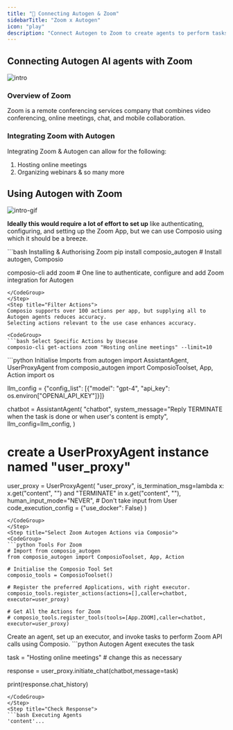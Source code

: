```yaml
---
title: "🚀 Connecting Autogen & Zoom"
sidebarTitle: "Zoom x Autogen"
icon: "play"
description: "Connect Autogen to Zoom to create agents to perform tasks using natural language"
---
```


## Connecting Autogen AI agents with Zoom
![intro](/media/intro.jpg)

### Overview of Zoom

Zoom is a remote conferencing services company that combines video conferencing, online meetings, chat, and mobile collaboration.

### Integrating Zoom with Autogen

Integrating Zoom & Autogen can allow for the following:

1. Hosting online meetings
2. Organizing webinars
& so many more

## Using Autogen with Zoom
![intro-gif](/media/intro.gif)
<Steps>
<Step title="Setting Up the Environment">

**Ideally this would require a lot of effort to set up** like authenticating, configuring, and setting up the Zoom App, but we can use Composio using which it should be a breeze.

<CodeGroup>
```bash Installing & Authorising Zoom
pip install composio_autogen # Install autogen, Composio 

composio-cli add zoom # One line to authenticate, configure and add Zoom integration for Autogen
```
</CodeGroup>
</Step>
<Step title="Filter Actions">
Composio supports over 100 actions per app, but supplying all to Autogen agents reduces accuracy.
Selecting actions relevant to the use case enhances accuracy.

<CodeGroup>
```bash Select Specific Actions by Usecase
composio-cli get-actions zoom "Hosting online meetings" --limit=10
```
</CodeGroup>

</Step>
<Step title="Import Base Packages">

<CodeGroup>
```python Initialise Imports
from autogen import AssistantAgent, UserProxyAgent
from composio_autogen import ComposioToolset, App, Action
import os

llm_config = {"config_list": [{"model": "gpt-4", "api_key": os.environ["OPENAI_API_KEY"]}]}

chatbot = AssistantAgent(
    "chatbot",
    system_message="Reply TERMINATE when the task is done or when user's content is empty",
    llm_config=llm_config,
)

# create a UserProxyAgent instance named "user_proxy"
user_proxy = UserProxyAgent(
    "user_proxy",
    is_termination_msg=lambda x: x.get("content", "") and "TERMINATE" in x.get("content", ""),
    human_input_mode="NEVER", # Don't take input from User
    code_execution_config = {"use_docker": False}
)
```
</CodeGroup>
</Step>
<Step title="Select Zoom Autogen Actions via Composio">
<CodeGroup>
```python Tools For Zoom
# Import from composio_autogen
from composio_autogen import ComposioToolset, App, Action

# Initialise the Composio Tool Set
composio_tools = ComposioToolset()

# Register the preferred Applications, with right executor. 
composio_tools.register_actions(actions=[],caller=chatbot, executor=user_proxy)

# Get All the Actions for Zoom
# composio_tools.register_tools(tools=[App.ZOOM],caller=chatbot, executor=user_proxy) 
```
</CodeGroup>
</Step>
<Step title="Execute the Agent">
Create an agent, set up an executor, and invoke tasks to perform Zoom API calls using Composio. 
<CodeGroup>
```python Autogen Agent executes the task

task = "Hosting online meetings" # change this as necessary

response = user_proxy.initiate_chat(chatbot,message=task)

print(response.chat_history)
```
</CodeGroup>
</Step>
<Step title="Check Response">
```bash Executing Agents
'content'...
```
</Step>
</Steps>
